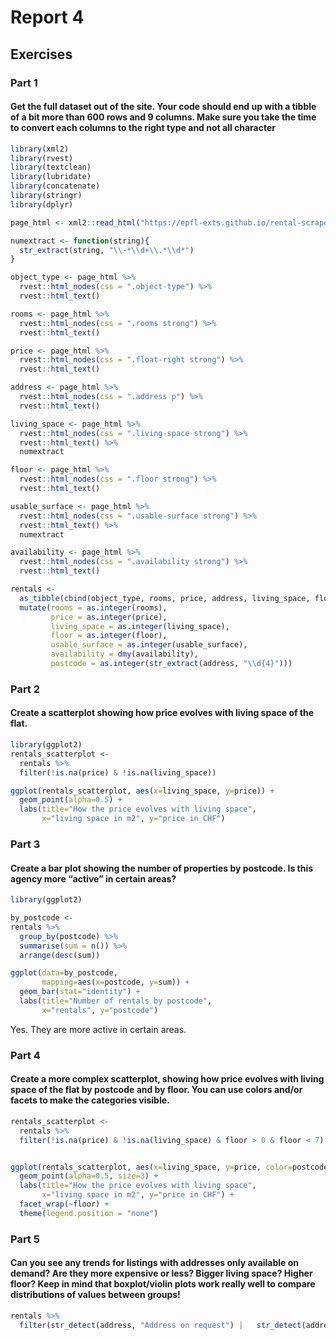 # Report 4
## Exercises
### Part 1
#### Get the full dataset out of the site. Your code should end up with a tibble of a bit more than 600 rows and 9 columns. Make sure you take the time to convert each columns to the right type and not all character

```r
library(xml2)
library(rvest)
library(textclean)
library(lubridate)
library(concatenate)
library(stringr)
library(dplyr)

page_html <- xml2::read_html("https://epfl-exts.github.io/rental-scrape/")

numextract <- function(string){ 
  str_extract(string, "\\-*\\d+\\.*\\d*")
} 

object_type <- page_html %>%
  rvest::html_nodes(css = ".object-type") %>%
  rvest::html_text()

rooms <- page_html %>%
  rvest::html_nodes(css = ".rooms strong") %>%
  rvest::html_text() 

price <- page_html %>%
  rvest::html_nodes(css = ".float-right strong") %>%
  rvest::html_text() 

address <- page_html %>%
  rvest::html_nodes(css = ".address p") %>%
  rvest::html_text() 

living_space <- page_html %>%
  rvest::html_nodes(css = ".living-space strong") %>%
  rvest::html_text() %>%
  numextract 

floor <- page_html %>%
  rvest::html_nodes(css = ".floor strong") %>%
  rvest::html_text() 

usable_surface <- page_html %>%
  rvest::html_nodes(css = ".usable-surface strong") %>%
  rvest::html_text() %>%
  numextract

availability <- page_html %>%
  rvest::html_nodes(css = ".availability strong") %>%
  rvest::html_text() 

rentals <-
  as_tibble(cbind(object_type, rooms, price, address, living_space, floor, usable_surface, availability)) %>%
  mutate(rooms = as.integer(rooms),
         price = as.integer(price),
         living_space = as.integer(living_space),
         floor = as.integer(floor),
         usable_surface = as.integer(usable_surface),
         availability = dmy(availability),
         postcode = as.integer(str_extract(address, "\\d{4}")))

```

### Part 2
#### Create a scatterplot showing how price evolves with living space of the flat.

```r
library(ggplot2)
rentals_scatterplot <-
  rentals %>%
  filter(!is.na(price) & !is.na(living_space))

ggplot(rentals_scatterplot, aes(x=living_space, y=price)) + 
  geom_point(alpha=0.5) +
  labs(title="How the price evolves with living space",
       x="living space in m2", y="price in CHF") 

```

### Part 3
#### Create a bar plot showing the number of properties by postcode. Is this agency more "active" in certain areas?

```r
library(ggplot2)

by_postcode <-
rentals %>%
  group_by(postcode) %>%
  summarise(sum = n()) %>%
  arrange(desc(sum))

ggplot(data=by_postcode, 
       mapping=aes(x=postcode, y=sum)) + 
  geom_bar(stat="identity") + 
  labs(title="Number of rentals by postcode",
       x="rentals", y="postcode") 


```

Yes. They are more active in certain areas.

### Part 4
#### Create a more complex scatterplot, showing how price evolves with living space of the flat by postcode and by floor. You can use colors and/or facets to make the categories visible.

```r
rentals_scatterplot <-
  rentals %>%
  filter(!is.na(price) & !is.na(living_space) & floor > 0 & floor < 7)


ggplot(rentals_scatterplot, aes(x=living_space, y=price, color=postcode)) + 
  geom_point(alpha=0.5, size=3) +
  labs(title="How the price evolves with living space",
       x="living space in m2", y="price in CHF") +
  facet_wrap(~floor) +
  theme(legend.position = "none")

```

### Part 5
#### Can you see any trends for listings with addresses only available on demand? Are they more expensive or less? Bigger living space? Higher floor? Keep in mind that boxplot/violin plots work really well to compare distributions of values between groups!
```r

rentals %>%
  filter(str_detect(address, "Address on request") |   str_detect(address, "sur demande"))


```
